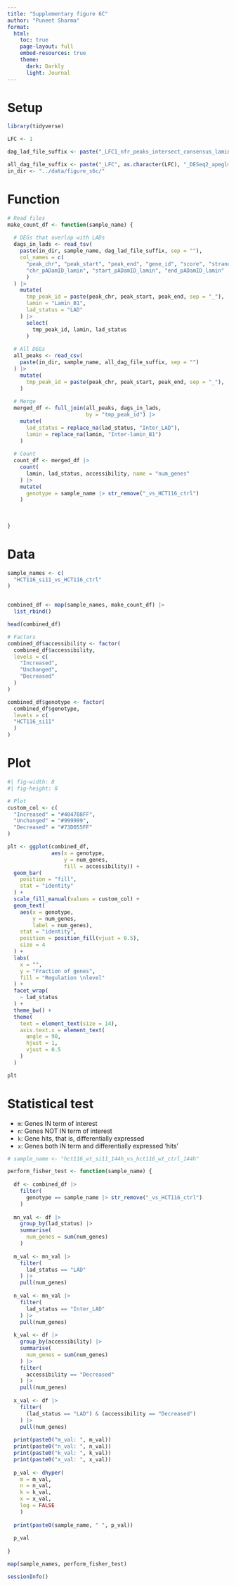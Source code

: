 ```yaml
---
title: "Supplementary figure 6C"
author: "Puneet Sharma"
format:
  html:
    toc: true
    page-layout: full
    embed-resources: true
    theme: 
      dark: Darkly
      light: Journal
---
```


# Setup

```r

library(tidyverse)

```

```r

LFC <- 1

dag_lad_file_suffix <- paste("_LFC1_nfr_peaks_intersect_consensus_laminB1.bed", sep = "")

all_dag_file_suffix <- paste("_LFC", as.character(LFC), "_DESeq2_apeglm_res.csv", sep = "")
in_dir <- "../data/figure_s6c/"


```


# Function

```r

# Read files
make_count_df <- function(sample_name) {
  
  # DEGs that overlap with LADs
  dags_in_lads <- read_tsv(
    paste(in_dir, sample_name, dag_lad_file_suffix, sep = ""),
    col_names = c(
      "peak_chr", "peak_start", "peak_end", "gene_id", "score", "strand",
      "chr_pADamID_lamin", "start_pADamID_lamin", "end_pADamID_lamin"
      )
  ) |> 
    mutate(
      tmp_peak_id = paste(peak_chr, peak_start, peak_end, sep = "_"),
      lamin = "Lamin_B1",
      lad_status = "LAD"
    ) |> 
      select(
        tmp_peak_id, lamin, lad_status
      )
  
  # All DEGs
  all_peaks <- read_csv(
    paste(in_dir, sample_name, all_dag_file_suffix, sep = "")
  ) |> 
    mutate(
      tmp_peak_id = paste(peak_chr, peak_start, peak_end, sep = "_"),
    )
  
  # Merge
  merged_df <- full_join(all_peaks, dags_in_lads,
                         by = "tmp_peak_id") |> 
    mutate(
      lad_status = replace_na(lad_status, "Inter_LAD"),
      lamin = replace_na(lamin, "Inter-lamin_B1")
    )
  
  # Count
  count_df <- merged_df |> 
    count(
      lamin, lad_status, accessibility, name = "num_genes"
    ) |> 
    mutate(
      genotype = sample_name |> str_remove("_vs_HCT116_ctrl")
    )
  
  
  
}

```

# Data

```r

sample_names <- c(
  "HCT116_si11_vs_HCT116_ctrl"
)


combined_df <- map(sample_names, make_count_df) |> 
  list_rbind()

```

```r

head(combined_df)

```

```r

# Factors
combined_df$accessibility <- factor(
  combined_df$accessibility,
  levels = c(
    "Increased",
    "Unchanged",
    "Decreased"
  )
)

combined_df$genotype <- factor(
  combined_df$genotype,
  levels = c(
  "HCT116_si11"
  )
)


```

# Plot

```r
#| fig-width: 8
#| fig-height: 8

# Plot
custom_col <- c(
  "Increased" = "#404788FF",
  "Unchanged" = "#999999",
  "Decreased" = "#73D055FF"
)

plt <- ggplot(combined_df,
              aes(x = genotype,
                  y = num_genes,
                  fill = accessibility)) +
  geom_bar(
    position = "fill",
    stat = "identity"
  ) +
  scale_fill_manual(values = custom_col) +
  geom_text(
    aes(x = genotype,
        y = num_genes,
        label = num_genes),
    stat = "identity",
    position = position_fill(vjust = 0.5),
    size = 4
  ) +
  labs(
    x = "",
    y = "Fraction of genes",
    fill = "Regulation \nlevel"
  ) +
  facet_wrap(
    ~ lad_status
  ) +
  theme_bw() +
  theme(
    text = element_text(size = 14),
    axis.text.x = element_text(
      angle = 90,
      hjust = 1,
      vjust = 0.5
    )
  )

plt

```



# Statistical test

- `m`: Genes IN term of interest
- `n`: Genes NOT IN term of interest
- `k`: Gene hits, that is, differentially expressed
- `x`: Genes both IN term and differentially expressed 'hits'

```r

# sample_name <- "hct116_wt_si11_144h_vs_hct116_wt_ctrl_144h"

perform_fisher_test <- function(sample_name) {
  
  df <- combined_df |> 
    filter(
      genotype == sample_name |> str_remove("_vs_HCT116_ctrl")
    )
  
  mn_val <- df |> 
    group_by(lad_status) |> 
    summarise(
      num_genes = sum(num_genes)
    )
  
  m_val <- mn_val |> 
    filter(
      lad_status == "LAD"
    ) |> 
    pull(num_genes)
  
  n_val <- mn_val |> 
    filter(
      lad_status == "Inter_LAD"
    ) |> 
    pull(num_genes)
  
  k_val <- df |> 
    group_by(accessibility) |> 
    summarise(
      num_genes = sum(num_genes)
    ) |> 
    filter(
      accessibility == "Decreased"
    ) |> 
    pull(num_genes)
  
  x_val <- df |> 
    filter(
      (lad_status == "LAD") & (accessibility == "Decreased")
    ) |> 
    pull(num_genes)
  
  print(paste0("m_val: ", m_val))
  print(paste0("n_val: ", n_val))
  print(paste0("k_val: ", k_val))
  print(paste0("x_val: ", x_val))
  
  p_val <- dhyper(
    m = m_val,
    n = n_val,
    k = k_val,
    x = x_val,
    log = FALSE
    )
  
  print(paste0(sample_name, " ", p_val))
  
  p_val
  
}

map(sample_names, perform_fisher_test)

```


```r

sessionInfo()

```



